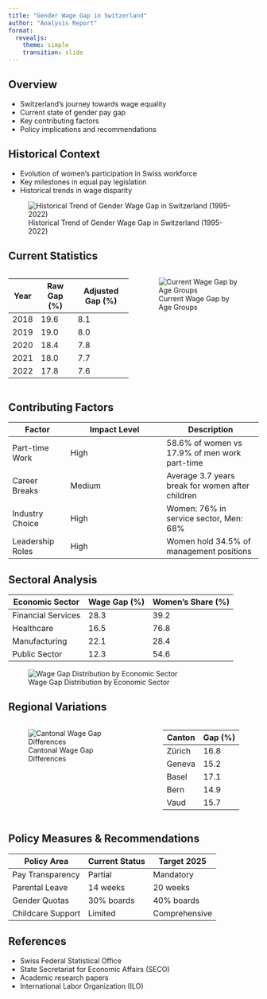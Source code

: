 ```yaml
---
title: "Gender Wage Gap in Switzerland"
author: "Analysis Report"
format: 
  revealjs:
    theme: simple
    transition: slide
---
```


## Overview

- Switzerland's journey towards wage equality
- Current state of gender pay gap
- Key contributing factors
- Policy implications and recommendations

## Historical Context

- Evolution of women's participation in Swiss workforce
- Key milestones in equal pay legislation
- Historical trends in wage disparity

![Historical Trend of Gender Wage Gap in Switzerland (1995-2022)](images/historical_trend.png)

## Current Statistics

::: {.columns}
::: {.column width="50%"}
| Year | Raw Gap (%) | Adjusted Gap (%) |
|------|-------------|------------------|
| 2018 | 19.6 | 8.1 |
| 2019 | 19.0 | 8.0 |
| 2020 | 18.4 | 7.8 |
| 2021 | 18.0 | 7.7 |
| 2022 | 17.8 | 7.6 |
:::

::: {.column width="50%"}
![Current Wage Gap by Age Groups](images/age_groups.png)
:::
:::

## Contributing Factors

| Factor | Impact Level | Description |
|--------|-------------|-------------|
| Part-time Work | High | 58.6% of women vs 17.9% of men work part-time |
| Career Breaks | Medium | Average 3.7 years break for women after children |
| Industry Choice | High | Women: 76% in service sector, Men: 68% |
| Leadership Roles | High | Women hold 34.5% of management positions |

## Sectoral Analysis

| Economic Sector | Wage Gap (%) | Women's Share (%) |
|----------------|--------------|------------------|
| Financial Services | 28.3 | 39.2 |
| Healthcare | 16.5 | 76.8 |
| Manufacturing | 22.1 | 28.4 |
| Public Sector | 12.3 | 54.6 |

![Wage Gap Distribution by Economic Sector](images/sector_analysis.png)

## Regional Variations

::: {.columns}
::: {.column width="60%"}
![Cantonal Wage Gap Differences](images/swiss_map.png)
:::

::: {.column width="40%"}
| Canton | Gap (%) |
|--------|---------|
| Zürich | 16.8 |
| Geneva | 15.2 |
| Basel | 17.1 |
| Bern | 14.9 |
| Vaud | 15.7 |
:::
:::

## Policy Measures & Recommendations

| Policy Area | Current Status | Target 2025 |
|------------|----------------|-------------|
| Pay Transparency | Partial | Mandatory |
| Parental Leave | 14 weeks | 20 weeks |
| Gender Quotas | 30% boards | 40% boards |
| Childcare Support | Limited | Comprehensive |

## References

- Swiss Federal Statistical Office
- State Secretariat for Economic Affairs (SECO)
- Academic research papers
- International Labor Organization (ILO)
